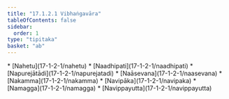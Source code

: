 ```yaml
---
title: "17.1.2.1 Vibhaṅgavāra"
tableOfContents: false
sidebar:
  order: 1
type: "tipitaka"
basket: "ab"
---
```



<DynamicBreadcrumb />



<TableOfContents>
* [Nahetu](17-1-2-1/nahetu)
* [Naadhipati](17-1-2-1/naadhipati)
* [Napurejātādi](17-1-2-1/napurejatadi)
* [Naāsevana](17-1-2-1/naasevana)
* [Nakamma](17-1-2-1/nakamma)
* [Navipāka](17-1-2-1/navipaka)
* [Namagga](17-1-2-1/namagga)
* [Navippayutta](17-1-2-1/navippayutta)
</TableOfContents>